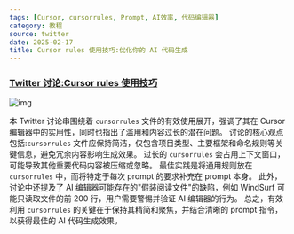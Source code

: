 ```yaml
---
tags: [Cursor, cursorrules, Prompt, AI效率, 代码编辑器]
category: 教程
source: twitter
date: 2025-02-17
title: Cursor rules 使用技巧:优化你的 AI 代码生成
---
```


### [Twitter 讨论:Cursor rules 使用技巧](https://twitter-thread.com/t/1865926340630938012)

![img](https://img.mengpeng.tech/i/2025/02/17/67b2c09f6fec7.webp)

本 Twitter 讨论串围绕着 `cursorrules` 文件的有效使用展开，强调了其在 Cursor 编辑器中的实用性，同时也指出了滥用和内容过长的潜在问题。  讨论的核心观点包括:`cursorrules` 文件应保持简洁，仅包含项目类型、主要框架和命名规则等关键信息，避免冗余内容影响生成效果。  过长的 `cursorrules` 会占用上下文窗口，可能导致其他重要代码内容被压缩或忽略。  最佳实践是将通用规则放在 `cursorrules` 中，而将特定于每次 prompt 的要求补充在 prompt 本身。  此外，讨论中还提及了 AI 编辑器可能存在的"假装阅读文件"的缺陷，例如 WindSurf 可能只读取文件的前 200 行，用户需要警惕并验证 AI 编辑器的行为。  总之，有效利用 `cursorrules` 的关键在于保持其精简和聚焦，并结合清晰的 prompt 指令，以获得最佳的 AI 代码生成效果。 